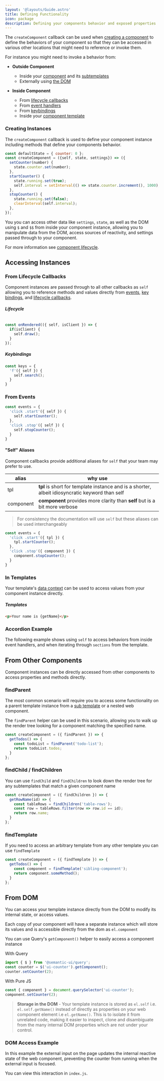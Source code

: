 ```yaml
---
layout: '@layouts/Guide.astro'
title: Defining Functionality
icon: package
description: Defining your components behavior and exposed properties
---
```


The `createComponent` callback can be used when [creating a component](/components/create) to define the behaviors of your component so that they can be accessed in various other locations that might need to reference or invoke them.

For instance you might need to invoke a behavior from:

* **Outside Component**
  * Inside your [component](#from-other-components) and its [subtemplates](#findparent)
  * Externally using [the DOM](#from-dom)

* **Inside Component**
  * From [lifecycle callbacks](/components/rendering#component-instance)
  * From [event handlers](#from-events)
  * From [keybindings](/components/keys)
  * Inside your [component template](#in-templates)

### Creating Instances

The `createComponent` callback is used to define your component instance including methods that define your components behavior.

```javascript
const defaultState = { counter: 0 };
const createComponent = ({self, state, settings}) => ({
  setCounter(number) {
    state.counter.set(number);
  },
  startCounter() {
    state.running.set(true);
    self.interval = setInterval(() => state.counter.increment(), 1000);
  },
  stopCounter() {
    state.running.set(false);
    clearInterval(self.interval);
  },
});
```

You you can access other data like `settings`, `state`, as well as the DOM using `$` and `$$` from inside your component instance, allowing you to manipulate data from the DOM, access sources of reactivity, and settings passed through to your component.

For more information see [component lifecycle](/components/lifecycle#callback-arguments).



## Accessing Instances

### From Lifecycle Callbacks

Component instances are passed through to all other callbacks as `self` allowing you to reference methods and values directly from [events](/component/events), [key bindings](/components/keys), and [lifecycle callbacks](/components/lifecycle).

##### Lifecycle
```javascript

const onRendered(({ self, isClient }) => {
  if(isClient) {
    self.draw();
  }
});
```

##### Keybindings
```javascript
const keys = {
  'f'({ self }) {
    self.search();
  }
}
```

### From Events


```javascript
const events = {
  'click .start'({ self }) {
    self.startCounter();
  },
  'click .stop'({ self }) {
    self.stopCounter();
  }
}
```

#### "Self" Aliases

Component callbacks provide additional aliases for `self` that your team may prefer to use.

| alias     | why use                                                                                         |
|-----------|-------------------------------------------------------------------------------------------------|
| tpl       | **tpl** is short for template instance and is a shorter, albeit idiosyncratic keyword than self |
| component | **component** provides more clarity than **self** but is a bit more verbose                     |

> For consistency the documentation will use `self` but these aliases can be used interchangeably

```javascript
const events = {
  'click .start'({ tpl }) {
    tpl.startCounter();
  },
  'click .stop'({ component }) {
    component.stopCounter();
  }
}
```


### In Templates

Your template's [data context](/components/rendering#data-context) can be used to access values from your component instance directly.

##### Templates
```html
<p>Your name is {getName}</p>
```

### Accordion Example

The following example shows using `self` to access behaviors from inside event handlers, and when iterating through `sections` from the template.

<PlaygroundExample id="accordion" direction="horizontal"></PlaygroundExample>


## From Other Components

Component instances can be directly accessed from other components to access properties and methods directly.

### findParent

The most common scenario will require you to access some functionality on a parent template instance from a [sub template](templates/subtemplates) or a nested web component.

The `findParent` helper can be used in this scenario, allowing you to walk up the render tree looking for a component matching the specified name.

```javascript
const createComponent = ({ findParent }) => {
  getTodos() => {
    const todoList = findParent('todo-list');
    return todoList.todos;
  }
};
```

### findChild / findChildren

You can use `findChild` and `findChildren` to look down the render tree for any subtemplates that match a given component name

```javascript
const createComponent = ({ findChildren }) => {
  getRowName(id) => {
    const tableRows = findChildren('table-rows');
    const row = tableRows.filter(row => row.id == id);
    return row.name;
  }
};
```

### findTemplate

If you need to access an arbitrary template from any other template you can use `findTemplate`

```javascript
const createComponent = ({ findTemplate }) => {
  getTodos() => {
    const component = findTemplate('sibling-component');
    return component.someMethod();
  }
};
```


## From DOM

You can access your template instance directly from the DOM to modify its internal state, or access values.

Each copy of your component will have a separate instance which will store its values and is accessible directly from the dom as `el.component`

You can use Query's `getComponent()` helper to easily access a component instance

With Query
```javascript
import { $ } from '@semantic-ui/query';
const counter = $('ui-counter').getComponent();
counter.setCounter(2);
```

With Pure JS
```javascript
const { component } = document.querySelector('ui-counter');
component.setCounter(2);
```

> **Storage in the DOM** - Your template instance is stored as `el.self` i.e. `el.self.getName()` instead of directly as properties on your web component element i.e `el.getName()`. This is to isolate it from unrelated code, making it easier to inspect, clone and disambiguate from the many internal DOM properties which are not under your control.


### DOM Access Example
In this example the external input on the page updates the internal reactive state of the web component, preventing the counter from running when the external input is focused.

You can view this interaction in `index.js`.
<PlaygroundExample id="external-calls" direction="horizontal"></PlaygroundExample>



